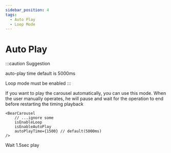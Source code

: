 ```yaml
---
sidebar_position: 4
tags:
  - Auto Play
  - Loop Mode
---
```




# Auto Play

:::caution Suggestion

auto-play time default is 5000ms

Loop mode must be enabled
:::

If you want to play the carousel automatically, you can use this mode. When the user manually operates, he will pause and wait for the operation to end before restarting the timing playback
```tsx
<BearCarousel 
    // ...ignore some
    isEnableLoop
    isEnableAutoPlay
    autoPlayTime={1500} // default(5000ms)
/>
```

Wait 1.5sec play

<Carousel
    height="250px"
    isEnableLoop
    isEnableAutoPlay
    autoPlayTime={1500}
    isDebug
/>
